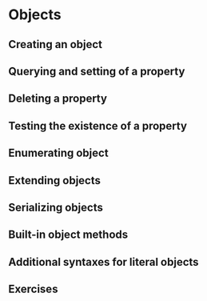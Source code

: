 # Objects 

## Creating an object

## Querying and setting of a property 

## Deleting a property

## Testing the existence of a property

## Enumerating object

## Extending objects

## Serializing objects

## Built-in object methods

## Additional syntaxes for literal objects

## Exercises {-}